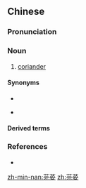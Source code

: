 ==Chinese==
{{zh-forms}}

===Pronunciation===
{{zh-pron
|m=yánsuī,yuánsuī,tl=y,2nb=Taiwan
|c=jyun4 seoi1
|mn=iân-sui
|cat=n
}}

===Noun===
{{zh-noun}}

# [[coriander]]

====Synonyms====
* {{zh-l|香菜}}
* {{q|Cantonese}} {{zh-l|芫茜}}

====Derived terms====
{{zh-der|番芫荽|芫茜}}

===References===
* {{thcwd|4477}}

{{zh-cat|Vegetables}}

[[zh-min-nan:芫荽]]
[[zh:芫荽]]